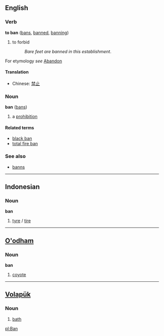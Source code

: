 ==English==
===Verb===
'''to ban''' ([[bans]], [[banned]], [[banning]])

#to forbid
#:''Bare feet are banned in this establishment''.

For etymology ''see'' [[Abandon]]

====Translation====
*Chinese: [[禁止]]

===Noun===
'''ban''' ([[bans]])

# a [[prohibition]]

====Related terms====
*[[black ban]]
*[[total fire ban]]

===See also===
*[[banns]]

----

==Indonesian==
===Noun===
'''ban'''

# [[tyre]] / [[tire]]

----

==[[O'odham]]==
===Noun===
'''ban'''

# [[coyote]]

----

==[[Volapük]]== 
===Noun=== 

# [[bath]]

[[pl:Ban]]